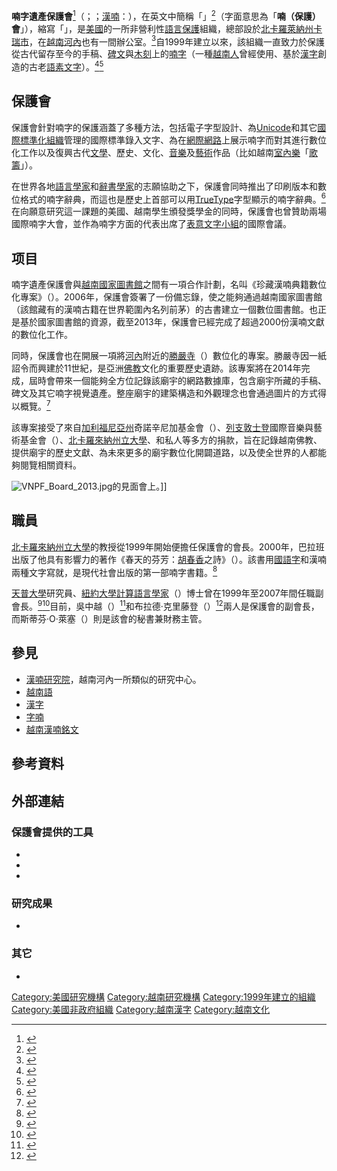 {{noteTA
|G1 = IT
|1 = zh-cn:字体; zh-tw:字型;
|2 = zh-cn:数据库; zh-hk:數據庫; zh-tw:資料庫;
|3 = zh-cn:项目; zh-tw:專案;
|4 = zh-cn:数字; zh-hk:數碼; zh-tw:數位;
}}
{{Infobox organization
| name          = 喃字遺產保護會
| original_name = {{lang|en|Vietnamese Nôm Preservation Foundation}}<br>{{lang|vi|Hội Bảo tồn di sản Nôm}}<br>{{vi-nom|會保存遺產喃}}
| image         = Vietnamese Nôm Preservation Foundation logo.gif
| image_size    = original
| alt           = 
| caption       = 
| abbreviation  = {{lang|en|VNPF}}
| motto         = 
| predecessor   = 
| merged        = 
| successor     = 
| formation     = {{start date|1999|||df=y}}
| founder       = 
| type          = [[非政府組織|非政府組織]]
| tax_id        = <!-- or | vat_id = (for non-profit org) -->
| registration_id = <!-- for non-profit org -->
| status        = 活躍
| purpose       = [[語言保護|語言保護]]
| headquarters  = {{USA}}[[北卡羅萊納州|北卡羅萊納州]][[卡瑞_(北卡羅萊納州)|卡瑞市]]
| location      = 美國北卡羅萊納州卡瑞市比切爾斯布魯克巷229號
| coords        = <!--{{coord|LAT|LON|display=inline,title}}-->
| fields        = [[語言學|語言學]]
| language      = [[英語|英語]]、[[越南語|越南語]]
| owner         = <!-- or | owners = -->
| sec_gen       = 
| leader_title  = 會長
| leader_name   = {{link-en|約翰·巴拉班|John Balaban}}教授
| board_of_directors = 
| staff         = 
| volunteers    = 
| slogan        = 
| mission       = 
| website       = {{url|nomfoundation.org}}{{en icon}}<br>{{url|nomfoundation.org/vn}}{{vi icon}}
}}
{{Infobox Chinese
|qn                =  Hội Bảo tồn di sản Nôm
|hn                =  會保存遺產喃
}}
{{Contains Vietnamese text}}
'''喃字遺產保護會'''<ref>{{cite web|title=越南喃字的历史|work=北京大学东方文学研究中心|publisher=东方语言文化数据库|url=http://www.eastlit.pku.edu.cn/database/view.php/974|date=2010-12-10|accessdate=2014-08-09|language=zh-cn|deadurl=yes|archiveurl=https://web.archive.org/web/20140907172405/http://www.eastlit.pku.edu.cn/database/view.php/974|archivedate=2014-09-07}}</ref>（{{lang-en|Vietnamese Nôm Preservation Foundation}}；{{lang-vi|Hội Bảo tồn di sản Nôm}}；[[漢喃|漢喃]]：{{vi-nom|會保存遺產喃}}），在英文中簡稱「'''{{lang|en|Nôm Foundation}}'''」<ref>{{cite web|title=Vietnamese Nôm Preservation Foundation|trans_title=喃字遺產保護會|work=[[美國國會圖書館|美國國會圖書館]]{{link-en|命名規範檔案|Name Authority File}}|url=http://id.loc.gov/authorities/names/nr2002015127.html|accessdate=2014-08-05|language=en|archive-date=2019-10-04|archive-url=https://web.archive.org/web/20191004022538/http://id.loc.gov/authorities/names/nr2002015127.html|dead-url=no}}</ref>（字面意思為「'''喃（保護）會'''」），縮寫「'''{{lang|en|VNPF}}'''」，是[[美國|美國]]的一所非營利性[[語言保護|語言保護]]組織，總部設於[[北卡羅萊納州|北卡羅萊納州]][[卡瑞_(北卡羅萊納州)|卡瑞市]]，在[[越南|越南]][[河內|河內]]也有一間辦公室。<ref name="vnpf">{{cite web|title=Contact|trans_title=聯絡|work=喃字遺產保護會|url=http://nomfoundation.org/Contact|accessdate=2014-08-08|language=en|archive-date=2019-09-17|archive-url=https://web.archive.org/web/20190917100853/http://www.nomfoundation.org/Contact|dead-url=no}}</ref>自1999年建立以來，該組織一直致力於保護從古代留存至今的手稿、[[碑文|碑文]]與[[木刻|木刻]]上的[[喃字|喃字]]（一種[[越南人|越南人]]曾經使用、基於[[漢字|漢字]]創造的古老[[語素文字|語素文字]]）。<ref name="vnpf1">{{cite web|title=About the VNPF|trans_title=關於VNPF|work=喃字遺產保護會|url=http://nomfoundation.org/|accessdate=2014-08-04|language=en|archive-date=2005-08-29|archive-url=https://web.archive.org/web/20050829091312/http://www.nomfoundation.org/|dead-url=no}}</ref><ref name="upenn">{{cite web|last=Balaban|first=John|title=Update on Nom|trans_title=喃字相關更新|work=[[賓夕法尼亞大學|賓夕法尼亞大學]]語言數據組合語言日誌|url=http://languagelog.ldc.upenn.edu/nll/?p=5212|date=2013-07-16|accessdate=2014-08-04|language=en|archive-date=2020-06-03|archive-url=https://web.archive.org/web/20200603132553/https://languagelog.ldc.upenn.edu/nll/?p=5212|dead-url=no}}</ref>

==保護會==
保護會針對喃字的保護涵蓋了多種方法，包括電子字型設計、為[[Unicode|Unicode]]和其它[[國際標準化組織|國際標準化組織]]管理的國際標準錄入文字、為在[[網際網路|網際網路]]上展示喃字而對其進行數位化工作以及復興古代[[文學|文學]]、歷史、文化、[[音樂|音樂]]及[[藝術|藝術]]作品（比如越南[[室內樂|室內樂]]「[[歌籌|歌籌]]」）。{{r|niu}} 

在世界各地[[語言學|語言學家]]和[[辭書學|辭書學家]]的志願協助之下，保護會同時推出了印刷版本和數位格式的喃字辭典，而這也是歷史上首部可以用[[TrueType|TrueType]]字型顯示的喃字辭典。{{r|vnpf1}}<ref name="niu">{{cite web|last=Balaban|first=John|title=The Hán-Nôm Special Collection Digitization Project|trans_title=珍藏漢喃典籍數位化計劃|work=[[北伊利諾伊大學|北伊利諾伊大學]]東南亞數位圖書館|url=http://sea.lib.niu.edu/project/about_hannom|accessdate=2014-08-04|language=en|deadurl=yes|archiveurl=https://web.archive.org/web/20140812213937/http://sea.lib.niu.edu/project/about_hannom|archivedate=2014-08-12}}</ref>在向願意研究這一課題的美國、越南學生頒發獎學金的同時{{r|vnpf1}}，保護會也曾贊助兩場國際喃字大會，並作為喃字方面的代表出席了[[表意文字小組|表意文字小組]]的國際會議。{{r|niu}}{{r|lse}}

==项目==
喃字遺產保護會與[[越南國家圖書館|越南國家圖書館]]之間有一項合作計劃，名叫《珍藏漢喃典籍數位化專案》（{{lang|en|''the Digitization Project of the Hán-Nôm Special Collection''}}）。2006年，保護會簽署了一份備忘錄，使之能夠通過越南國家圖書館（該館藏有的漢喃古籍在世界範圍內名列前茅）的古書建立一個數位圖書館。{{r|niu}}也正是基於國家圖書館的資源，截至2013年，保護會已經完成了超過2000份漢喃文獻的數位化工作。{{r|upenn}}

同時，保護會也在開展一項將[[河內|河內]]附近的[[勝嚴寺|勝嚴寺]]（{{vie|qn=Chùa Thắng Nghiêm|hn=寺勝嚴|link=no}}）數位化的專案。勝嚴寺因一紙詔令而興建於11世紀，是亞洲[[佛教|佛教]]文化的重要歷史遺跡。該專案將在2014年完成，屆時會帶來一個能夠全方位記錄該廟宇的網路數據庫，包含廟宇所藏的手稿、碑文及其它喃字視覺遺產。整座廟宇的建築構造和外觀理念也會通過圖片的方式得以概覽。<ref name="ug">{{cite web|last=Schmid|first=D. Neil|title=Digitizing a Vietnamese Buddhist Temple: The Vietnamese Nôm Preservation Foundation's Thắng Nghiêm Temple Project|trans_title=將一座越南佛教廟宇數位化：喃字遺產保護會的勝嚴寺專案|publisher={{link-en|Academia.edu|Academia.edu}}|work=[[格羅寧根大學|格羅寧根大學]]亞洲宗教與文化研究中心|url=http://www.academia.edu/5465460/Digitizing_a_Vietnamese_Buddhist_Temple|accessdate=2014-08-05|language=en}}</ref>

該專案接受了來自[[加利福尼亞州|加利福尼亞州]]奇諾辛尼加基金會（{{lang|en|Chino Cienega Foundation}}）、[[列支敦士登|列支敦士登]]國際音樂與藝術基金會（{{lang|en|International Music and Arts Foundation}}）、[[北卡羅來納州立大學|北卡羅來納州立大學]]、{{link-en|美利堅合眾國駐越南大使|United States Ambassador to Vietnam|美國駐河內大使館}}和私人等多方的捐款，旨在記錄越南佛教、提供廟宇的歷史文獻、為未來更多的廟宇數位化開闢道路，以及使全世界的人都能夠閱覽相關資料。{{r|ug}}

[[File:VNPF_Board_2013.jpg|thumb]]的見面會上。]]

==職員==
[[北卡羅來納州立大學|北卡羅來納州立大學]]的{{link-en|約翰·巴拉班|John Balaban}}教授從1999年開始便擔任保護會的會長。2000年，巴拉班出版了他具有影響力的著作《春天的芬芳：[[胡春香|胡春香]]之詩》（''{{lang|en|Spring Essence: The Poetry of Ho Xuan Huong}}''）。該書用[[國語字|國語字]]和漢喃兩種文字寫就，是現代社會出版的第一部喃字書籍。<ref name="lse">{{cite web|title=Preservation of the Vietnamese Nôm Script|trans_title=對越南喃字的保護|work=[[倫敦大學|倫敦大學]][[倫敦政治經濟學院|倫敦政治經濟學院]]亞洲研究中心|url=http://www.lse.ac.uk/asiaResearchCentre/events/individual/2012/121116-Balaban.aspx|accessdate=2014-08-04|language=en|archive-date=2019-10-04|archive-url=https://web.archive.org/web/20191004204656/http://www.lse.ac.uk/asiaResearchCentre/events/individual/2012/121116-Balaban.aspx|dead-url=no}}</ref>

[[天普大學|天普大學]]研究員、[[紐約大學|紐約大學]][[計算語言學|計算語言學家]]{{Link-vi|吳清閑|Ngô Thanh Nhàn}}（{{lang|en|Ngô Thanh Nhàn}}）博士曾在1999年至2007年間任職副會長。<ref>{{cite web|title=Contact|trans_title=聯絡|work=[[天普大學|天普大學]]人文學院越南哲學、文化與社會中心|url=http://www.temple.edu/vietnamese_center/nomstudies/contacts.html|accessdate=2014-08-04|language=en|archive-url=https://web.archive.org/web/20140819082509/http://www.temple.edu/vietnamese_center/nomstudies/contacts.html|archive-date=2014-08-19|dead-url=yes}}</ref><ref>{{cite web|title=Ngô Thanh Nhàn|trans_title=吳清閑|work=[[紐約大學|紐約大學]]計算機科學系|url=http://www.cs.nyu.edu/~nhan/home.html|accessdate=2014-08-05|language=en|archive-date=2020-05-12|archive-url=https://web.archive.org/web/20200512220246/https://cs.nyu.edu/~nhan/home.html|dead-url=no}}</ref>目前，吳中越（{{lang|vi|Ngô Trung Việt}}）<ref>{{cite web|author=Oronte|title=What Ngo Trung Viet Knows|trans_title=吳中越了解些什麼？|work={{link-en|Inside Higher Ed|Inside Higher Ed}}|url=http://www.insidehighered.com/blogs/the_education_of_oronte_churm/what_ngo_trung_viet_knows|date=2007-07-20|accessdate=2014-08-05|language=en|archive-date=2019-09-20|archive-url=https://web.archive.org/web/20190920200028/http://www.insidehighered.com/blogs/the_education_of_oronte_churm/what_ngo_trung_viet_knows|dead-url=no}}</ref>和布拉德·克里藤登（{{lang|en|Brad Crittenden}}）<ref name="vnpf2">{{cite web|title=The people|trans_title=人員|work=喃字遺產保護會|url=http://nomfoundation.org/About-the-Foundation/The-people|accessdate=2014-08-05|language=en|archive-date=2020-02-25|archive-url=https://web.archive.org/web/20200225123647/http://www.nomfoundation.org/About-the-Foundation/The-people|dead-url=no}}</ref>兩人是保護會的副會長，而斯蒂芬·O·萊塞（{{lang|en|Stephen O. Lesser}}）則是該會的秘書兼財務主管。{{r|vnpf2}}

==參見==
* [[漢喃研究院|漢喃研究院]]，越南河內一所類似的研究中心。
*[[越南語|越南語]]
*[[漢字|漢字]]
*[[字喃|字喃]]
*[[越南漢喃銘文|越南漢喃銘文]]

==參考資料==
{{Portal|越南}}
{{Portal|汉字文化圈}}
{{Reflist|2}}

==外部連結==
===保護會提供的工具===
*{{cite web|title=Nôm Lookup Tool|trans_title=喃字查詢工具|url=http://nomfoundation.org/nom-tools/Nom-Lookup-Tool|publisher=喃字遺產保護會|accessdate=2014-08-08|language=en|archive-date=2015-04-19|archive-url=https://web.archive.org/web/20150419122853/http://nomfoundation.org/nom-tools/Nom-Lookup-Tool|dead-url=no}}
*{{cite web|title=Nôm Dictionary|trans_title=喃字辭典|url=http://nomfoundation.org/nom-tools/Nom-Dictionary|publisher=喃字遺產保護會|accessdate=2014-08-08|language=en|archive-date=2020-07-27|archive-url=https://web.archive.org/web/20200727204546/http://nomfoundation.org/nom-tools/Nom-Dictionary|dead-url=no}}
*{{cite web|title=Nôm Font|trans_title=喃字字形|url=http://nomfoundation.org/nom-tools/Nom-Font|publisher=喃字遺產保護會|accessdate=2014-08-16|language=en|archive-date=2012-07-28|archive-url=https://web.archive.org/web/20120728182459/http://www.nomfoundation.org/nom-tools/Nom-Font|dead-url=no}}

===研究成果===
*{{cite web|title=The Han-Nom Special Collection Digitization Project: Digitized selected manuscripts from the Vietnamese Nom Preservation Foundation|trans_title=珍藏漢喃典籍數位化計劃：喃字遺產保護會數位化手稿選錄|url=http://sea.lib.niu.edu/fedora/repository/SEAImages:NLVNPFManuscripts/-/The%20Han-Nom%20Special%20Collection|publisher=[[北伊利諾伊大學|北伊利諾伊大學]]東南亞數位圖書館|accessdate=2014-08-04|language=en|deadurl=yes|archiveurl=https://web.archive.org/web/20140813072005/http://sea.lib.niu.edu/fedora/repository/SEAImages%3ANLVNPFManuscripts/-/The%20Han-Nom%20Special%20Collection|archivedate=2014-08-13}}

===其它===
*{{cite web|url=http://www.cjkvbbs.org/hannom/|title=ủy ban phục sinh hán nôm việt nam / 委班復生漢喃越南|work=越南漢喃復興委員會|accessdate=2014-08-24|language=vi|deadurl=yes|archiveurl=https://web.archive.org/web/20141009140650/http://cjkvbbs.org/hannom|archivedate=2014-10-09|df=}}

[[Category:美國研究機構|Category:美國研究機構]]
[[Category:越南研究機構|Category:越南研究機構]]
[[Category:1999年建立的組織|Category:1999年建立的組織]]
[[Category:美國非政府組織|Category:美國非政府組織]]
[[Category:越南漢字|Category:越南漢字]]
[[Category:越南文化|Category:越南文化]]